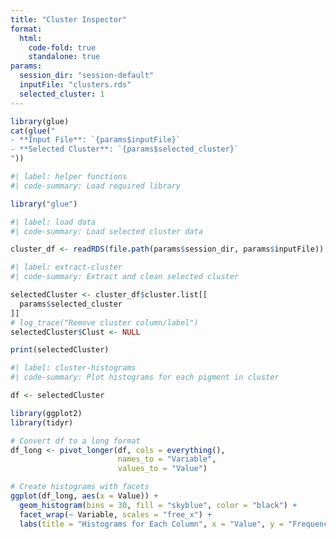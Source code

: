 ```yaml
---
title: "Cluster Inspector"
format:
  html:
    code-fold: true
    standalone: true
params:
  session_dir: "session-default"
  inputFile: "clusters.rds"
  selected_cluster: 1
---
```


```r
library(glue)
cat(glue("
- **Input File**: `{params$inputFile}`  
- **Selected Cluster**: `{params$selected_cluster}`  
"))
```

```R
#| label: helper functions
#| code-summary: Load required library

library("glue")
```

```R
#| label: load data
#| code-summary: Load selected cluster data

cluster_df <- readRDS(file.path(params$session_dir, params$inputFile))

```

```R
#| label: extract-cluster
#| code-summary: Extract and clean selected cluster

selectedCluster <- cluster_df$cluster.list[[
  params$selected_cluster
]]
# log_trace("Remove cluster column/label")
selectedCluster$Clust <- NULL

print(selectedCluster)
```

```R
#| label: cluster-histograms
#| code-summary: Plot histograms for each pigment in cluster

df <- selectedCluster

library(ggplot2)
library(tidyr)

# Convert df to a long format
df_long <- pivot_longer(df, cols = everything(), 
                        names_to = "Variable", 
                        values_to = "Value")

# Create histograms with facets
ggplot(df_long, aes(x = Value)) +
  geom_histogram(bins = 30, fill = "skyblue", color = "black") +
  facet_wrap(~ Variable, scales = "free_x") +
  labs(title = "Histograms for Each Column", x = "Value", y = "Frequency")


```
